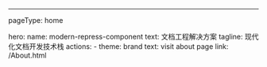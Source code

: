 ---
pageType: home

hero:
  name: modern-repress-component
  text: 文档工程解决方案
  tagline: 现代化文档开发技术栈
  actions:
    - theme: brand
      text: visit about page
      link: /About.html
